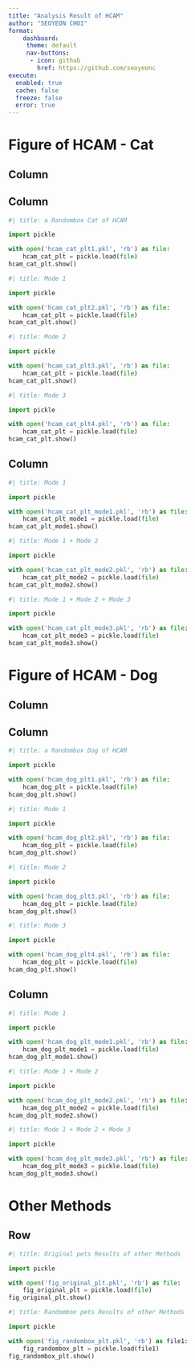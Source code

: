 ```yaml
---
title: "Analysis Result of HCAM"
author: "SEOYEON CHOI"
format:
    dashboard:
     theme: default
     nav-buttons:
      - icon: github
        href: https://github.com/seoyeonc
execute: 
  enabled: true
  cache: false
  freeze: false
  error: true
---
```


# Figure of HCAM - Cat

## Column

## Column {.tabset}

```python
#| title: a Randombox Cat of HCAM

import pickle

with open('hcam_cat_plt1.pkl', 'rb') as file:
    hcam_cat_plt = pickle.load(file)
hcam_cat_plt.show()

```

```python
#| title: Mode 1

import pickle

with open('hcam_cat_plt2.pkl', 'rb') as file:
    hcam_cat_plt = pickle.load(file)
hcam_cat_plt.show()

```

```python
#| title: Mode 2

import pickle

with open('hcam_cat_plt3.pkl', 'rb') as file:
    hcam_cat_plt = pickle.load(file)
hcam_cat_plt.show()

```

```python
#| title: Mode 3

import pickle

with open('hcam_cat_plt4.pkl', 'rb') as file:
    hcam_cat_plt = pickle.load(file)
hcam_cat_plt.show()

```
## Column {.tabset}

```python
#| title: Mode 1

import pickle

with open('hcam_cat_plt_mode1.pkl', 'rb') as file:
    hcam_cat_plt_mode1 = pickle.load(file)
hcam_cat_plt_mode1.show()

```

```python
#| title: Mode 1 + Mode 2

import pickle

with open('hcam_cat_plt_mode2.pkl', 'rb') as file:
    hcam_cat_plt_mode2 = pickle.load(file)
hcam_cat_plt_mode2.show()

```

```python
#| title: Mode 1 + Mode 2 + Mode 3

import pickle

with open('hcam_cat_plt_mode3.pkl', 'rb') as file:
    hcam_cat_plt_mode3 = pickle.load(file)
hcam_cat_plt_mode3.show()


```

# Figure of HCAM - Dog

## Column

## Column {.tabset}

```python
#| title: a Randombox Dog of HCAM

import pickle

with open('hcam_dog_plt1.pkl', 'rb') as file:
    hcam_dog_plt = pickle.load(file)
hcam_dog_plt.show()

```

```python
#| title: Mode 1

import pickle

with open('hcam_dog_plt2.pkl', 'rb') as file:
    hcam_dog_plt = pickle.load(file)
hcam_dog_plt.show()

```

```python
#| title: Mode 2

import pickle

with open('hcam_dog_plt3.pkl', 'rb') as file:
    hcam_dog_plt = pickle.load(file)
hcam_dog_plt.show()

```

```python
#| title: Mode 3

import pickle

with open('hcam_dog_plt4.pkl', 'rb') as file:
    hcam_dog_plt = pickle.load(file)
hcam_dog_plt.show()

```

## Column {.tabset}

```python
#| title: Mode 1

import pickle

with open('hcam_dog_plt_mode1.pkl', 'rb') as file:
    hcam_dog_plt_mode1 = pickle.load(file)
hcam_dog_plt_mode1.show()

```

```python
#| title: Mode 1 + Mode 2

import pickle

with open('hcam_dog_plt_mode2.pkl', 'rb') as file:
    hcam_dog_plt_mode2 = pickle.load(file)
hcam_dog_plt_mode2.show()

```

```python
#| title: Mode 1 + Mode 2 + Mode 3

import pickle

with open('hcam_dog_plt_mode3.pkl', 'rb') as file:
    hcam_dog_plt_mode3 = pickle.load(file)
hcam_dog_plt_mode3.show()

```

# Other Methods

## Row {.tabset}

```python
#| title: Original pets Results of other Methods

import pickle

with open('fig_original_plt.pkl', 'rb') as file:
    fig_original_plt = pickle.load(file)
fig_original_plt.show()
```

```python
#| title: Randombox pets Results of other Methods

import pickle

with open('fig_randombox_plt.pkl', 'rb') as file1:
    fig_randombox_plt = pickle.load(file1)
fig_randombox_plt.show()
```
